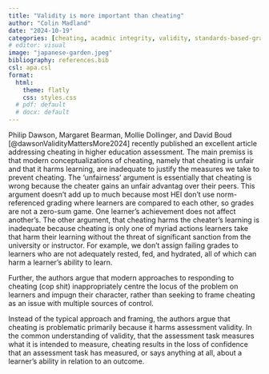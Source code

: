 ```yaml
---
title: "Validity is more important than cheating"
author: "Colin Madland"
date: "2024-10-19"
categories: [cheating, acadmic integrity, validity, standards-based-grading ]
# editor: visual
image: "japanese-garden.jpeg"
bibliography: references.bib
csl: apa.csl
format:
  html:
    theme: flatly
    css: styles.css
  # pdf: default
  # docx: default
---
```


Philip Dawson, Margaret Bearman, Mollie Dollinger, and David Boud [@dawsonValidityMattersMore2024] recently published an excellent article addressing cheating in higher education assessment. The main premiss is that modern conceptualizations of cheating, namely that cheating is unfair and that it harms learning, are inadequate to justify the measures we take to prevent cheating. The 'unfairness' argument is essentially that cheating is wrong because the cheater gains an unfair advantag over their peers. This argument doesn't add up to much because most HEI don't use norm-referenced grading where learners are compared to each other, so grades are not a zero-sum game. One learner's achievement does not affect another's. The other argument, that cheating harms the cheater's learning is inadequate because cheating is only one of myriad actions learners take that harm their learning without the threat of significant sanction from the university or instructor. For example, we don't assign failing grades to learners who are not adequately rested, fed, and hydrated, all of which can harm a learner's ability to learn.

Further, the authors argue that modern approaches to responding to cheating 
(cop shit) inappropriately centre the locus of the problem on learners and impugn their character, rather than seeking to frame cheating as an issue with multiple sources of control.

Instead of the typical approach and framing, the authors argue that cheating is problematic primarily because it harms assessment validity. In the common understanding of validity, that the assessment task measures what it is intended to measure, cheating results in the loss of confidence that an assessment task has measured, or says anything at all, about a learner's ability in relation to an outcome.